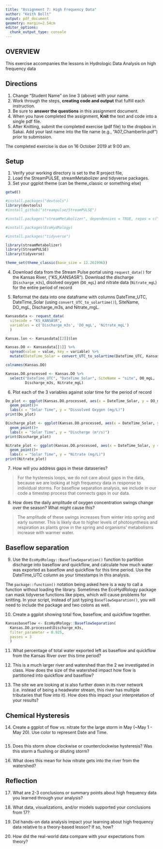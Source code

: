---
title: "Assignment 7: High Frequency Data"
author: "Keith Bollt"
output: pdf_document
geometry: margin=2.54cm
editor_options: 
  chunk_output_type: console
---

## OVERVIEW

This exercise accompanies the lessons in Hydrologic Data Analysis on high frequency data

## Directions
1. Change "Student Name" on line 3 (above) with your name.
2. Work through the steps, **creating code and output** that fulfill each instruction.
3. Be sure to **answer the questions** in this assignment document.
4. When you have completed the assignment, **Knit** the text and code into a single pdf file.
5. After Knitting, submit the completed exercise (pdf file) to the dropbox in Sakai. Add your last name into the file name (e.g., "A07_Chamberlin.pdf") prior to submission.

The completed exercise is due on 16 October 2019 at 9:00 am.

## Setup

1. Verify your working directory is set to the R project file, 
2. Load the StreamPULSE, streamMetabolizer and tidyverse packages. 
3. Set your ggplot theme (can be theme_classic or something else)


```{r setup}
getwd()

#install.packages("devtools")
library(devtools)
#install_github("streampulse/StreamPULSE")

#install.packages("streamMetabolizer", dependencies = TRUE, repos = c("http://owi.usgs.gov/R", "http://cran.rstudio.com"))

#install.packages(EcoHydRology)

#install.packages("tidyverse")

library(streamMetabolizer)
library(StreamPULSE)
library(tidyverse)

theme_set(theme_classic(base_size = 12.261996))
```


4. Download data from the Stream Pulse portal using `request_data()` for the Kansas River, ("KS_KANSASR"). Download the discharge (`Discharge_m3s`), disolved oxygen (`DO_mgL`) and nitrate data (`Nitrate_mgL`) for the entire period of record

5. Reformat the data into one dataframe with columns DateTime_UTC, DateTime_Solar (using `convert_UTC_to_solartime()`), SiteName, DO_mgL, Discharge_m3s, and Nitrate_mgL.
```{r Datadownload}
Kansasdata <- request_data(
  sitecode = "KS_KANSASR",
  variables = c('Discharge_m3s', 'DO_mgL', 'Nitrate_mgL')
  )

Kansas.lon <- Kansasdata[[2]]$lon

Kansas.DO <- Kansasdata[[1]] %>%
  spread(value = value, key = variable) %>%
  mutate(DateTime_Solar = convert_UTC_to_solartime(DateTime_UTC, Kansas.lon))

colnames(Kansas.DO)

Kansas.DO.processed <- Kansas.DO %>%
  select("DateTime_UTC", "DateTime_Solar", SiteName = "site", DO_mgL,
         Discharge_m3s, Nitrate_mgL)
```

6. Plot each of the 3 variables against solar time for the period of record

```{r}
Do_plot <- ggplot(Kansas.DO.processed, aes(x = DateTime_Solar, y = DO_mgL))+
  geom_point()+
  labs(x = "Solar Time", y = "Dissolved Oxygen (mg/L)")
print(Do_plot)

Discharge_plot <- ggplot(Kansas.DO.processed, aes(x = DateTime_Solar, y = Discharge_m3s))+
  geom_point()+
  labs(x = "Solar Time", y = "Discharge (m³/s)")
print(Discharge_plot)

Nitrate_plot <- ggplot(Kansas.DO.processed, aes(x = DateTime_Solar, y = Nitrate_mgL))+
  geom_point()+
  labs(x = "Solar Time", y = "Nitrate (mg/L)")
print(Nitrate_plot)
```

7. How will you address gaps in these dataseries?

> For the hysteresis loops, we do not care about gaps in the data, because we are looking at high frequency data in response to individual storms. For baseflow separation analysis, we include in our code a timestep process that connects gaps in our data.

8. How does the daily amplitude of oxygen concentration swings change over the season? What might cause this?

> The amplitude of these swings increases from winter into spring and early summer. This is likely due to higher levels of photosynthesis and respiration as plants grow in the spring and organisms' metabolisms increase with warmer water.

## Baseflow separation
9. Use the `EcoHydRology::BaseflowSeparation()` function to partition discharge into baseflow and quickflow, and calculate how much water was exported as baseflow and quickflow for this time period. Use the DateTime_UTC column as your timestamps in this analysis.

The `package::function()` notation being asked here is a way to call a function without loading the library. Sometimes the EcoHydRology package can mask tidyverse functions like pipes, which will cause problems for knitting. In your script, instead of just typing `BaseflowSeparation()`, you will need to include the package and two colons as well.

10. Create a ggplot showing total flow, baseflow, and quickflow together. 


```{r}
Kansasbaseflow <- EcoHydRology::BaseflowSeparation(
  Kansas.DO.processed$Discharge_m3s, 
  filter_parameter = 0.925, 
  passes = 3
  )
```


11. What percentage of total water exported left as baseflow and quickflow from the Kansas River over this time period?

>

12. This is a much larger river and watershed than the 2 we investigated in class. How does the size of the watershed impact how flow is partitioned into quickflow and baseflow? 

>

13. The site we are looking at is also further down in its river network (i.e. instead of being a headwater stream, this river has multiple tributaries that flow into it). How does this impact your interpretation of your results?

>

## Chemical Hysteresis

14. Create a ggplot of flow vs. nitrate for the large storm in May (~May 1 - May 20). Use color to represent Date and Time.

```{r}

```

15. Does this storm show clockwise or counterclockwise hysteresis? Was this storm a flushing or diluting storm?

>

16. What does this mean for how nitrate gets into the river from the watershed?

>

## Reflection
17. What are 2-3 conclusions or summary points about high frequency data you learned through your analysis?

>

18. What data, visualizations, and/or models supported your conclusions from 17?

> 

19. Did hands-on data analysis impact your learning about high frequency data relative to a theory-based lesson? If so, how?

>

20.	How did the real-world data compare with your expectations from theory?

>
